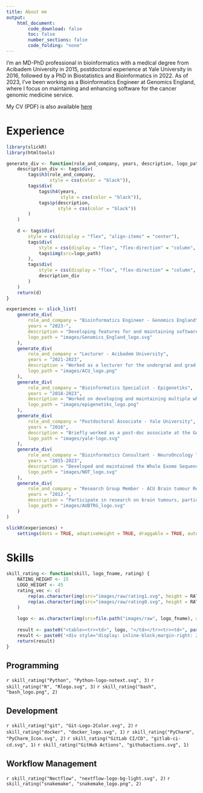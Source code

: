 ```yaml
---
title: About me
output:
    html_document:
        code_download: false
        toc: false
        number_sections: false
        code_folding: "none"
---
```


I'm an MD-PhD professional in bioinformatics with a medical degree from Acibadem University in 2015, postdoctoral experience at Yale University in 2016, followed by a PhD in Biostatistics and Bioinformatics in 2022. As of 2023, I've been working as a Bioinformatics Engineer at Genomics England, where I focus on maintaining and enhancing software for the cancer genomic medicine service.

My CV (PDF) is also available [here](./CV_doc/egeulgen_CV.pdf)

# Experience

```r
library(slickR)
library(htmltools)

generate_div <- function(role_and_company, years, description, logo_path) {
    description_div <- tags$div(
        tags$h3(role_and_company,
                style = css(color = "black")), 
        tags$div(
            tags$h4(years,
                    style = css(color = "black")), 
            tags$p(description,
                   style = css(color = "black"))
        )
    )
    
    d <- tags$div(
        style = css(display = "flex", "align-items" = "center"),
        tags$div(
            style = css(display = "flex", "flex-direction" = "column", "margin-right" = "20px", width = "20%"),
            tags$img(src=logo_path)
        ),
        tags$div(
            style = css(display = "flex", "flex-direction" = "column", "margin-right" = "20px", width = "80%", "text-align" = "left"), 
            description_div
        )
    )
    return(d)
}
```

```r
experiences <- slick_list(
    generate_div(
        role_and_company = "Bioinformatics Engineer - Genomics England",
        years = "2023-",
        description = "Developing features for and maintaining software for the cancer genomic medicine service.",
        logo_path = "images/Genomics_England_logo.svg"
    ),
    generate_div(
        role_and_company = "Lecturer - Acibadem University",
        years = "2021-2023",
        description = "Worked as a lecturer for the undergrad and grad courses on biostatistics and bioinformatics topics.",
        logo_path = "images/ACU_logo.png"
    ),
    generate_div(
        role_and_company = "Bioinformatics Specialist - Epigenetiks",
        years = "2018-2023",
        description = "Worked on developing and maintaining multiple whole exome sequencing-based analysis pipelines (cancer and rare disease applications) for the Istanbul-based medical diagnostics company.",
        logo_path = "images/epigenetiks_logo.png"
    ),
    generate_div(
        role_and_company = "Postdoctoral Associate - Yale University",
        years = "2016",
        description = "Briefly worked as a post-doc associate at the Gunel Lab, Yale School of Medicine, where I had previously done multiple internships between 2011-2014. Research in neurogenetics, particularly malformations of cortical development and brain tumours, performing functional in-vitro analyses to investigate the effect of a SNP in the pathogenesis of gliomas.",
        logo_path = "images/yale-logo.svg"
    ),
    generate_div(
        role_and_company = "Bioinformatics Consultant - NeuroOncology Technologies",
        years = "2015-2023",
        description = "Developed and maintained the Whole Exome Sequencing pipeline for the local medical diagnostics company based in Istanbul-Turkey. The pipeline allows for the identification of clinically-relevant genomics findings in brain tumours, especially regarding gliomas.",
        logo_path = "images/NOT_logo.svg"
    ),
    generate_div(
        role_and_company = "Research Group Member - ACU Brain tumour Research Group",
        years = "2012-",
        description = "Participate in research on brain tumours, particularly on gliomas. I assist in biostatistical as well as bioinformatics analyses, focusing on the integration of molecular biological and clinical data to improve diagnosis, prognosis and treatment of glioma.",
        logo_path = "images/AUBTRG_logo.svg"
    )
)

slickR(experiences) + 
    settings(dots = TRUE, adaptiveHeight = TRUE, draggable = TRUE, autoplay = TRUE, autoplaySpeed = 4000)
```

# Skills

```r
skill_rating <- function(skill, logo_fname, rating) {
    RATING_HEIGHT <- 15
    LOGO_HEIGHT <- 45
    rating_vec <- c(
        rep(as.character(img(src="images/raw/rating1.svg", height = RATING_HEIGHT)), rating), 
        rep(as.character(img(src="images/raw/rating0.svg", height = RATING_HEIGHT)), 3 - rating)
    )
    
    logo <- as.character(img(src=file.path("images/raw", logo_fname), alt = skill, height = LOGO_HEIGHT))
    
    result <- paste0("<table><tr><td>", logo, "</td></tr><tr><td>", paste(rating_vec, collapse = ""), "</td></tr></table>")
    result <- paste0('<div style="display: inline-block;margin-right: 20px;text-align: center;">', result, "</div>   ")
    return(result)
}
```

## Programming
`r skill_rating("Python", "Python-logo-notext.svg", 3)`
`r skill_rating("R", "Rlogo.svg", 3)` 
`r skill_rating("bash", "bash_logo.png", 2)`

## Development
`r skill_rating("git", "Git-Logo-2Color.svg", 2)`
`r skill_rating("docker", "docker_logo.svg", 1)`
`r skill_rating("PyCharm", "PyCharm_Icon.svg", 2)`
`r skill_rating("GitLab CI/CD", "gitlab-ci-cd.svg", 1)`
`r skill_rating("GitHub Actions", "githubactions.svg", 1)`

## Workflow Management
`r skill_rating("Nectflow", "nextflow-logo-bg-light.svg", 2)`
`r skill_rating("snakemake", "snakemake_logo.png", 2)`
